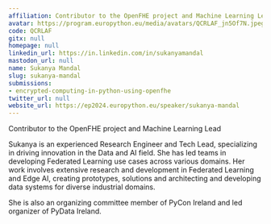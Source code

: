 ```yaml
---
affiliation: Contributor to the OpenFHE project and Machine Learning Lead
avatar: https://program.europython.eu/media/avatars/QCRLAF_jn5Of7N.jpeg
code: QCRLAF
gitx: null
homepage: null
linkedin_url: https://in.linkedin.com/in/sukanyamandal
mastodon_url: null
name: Sukanya Mandal
slug: sukanya-mandal
submissions:
- encrypted-computing-in-python-using-openfhe
twitter_url: null
website_url: https://ep2024.europython.eu/speaker/sukanya-mandal
---
```


Contributor to the OpenFHE project and Machine Learning Lead

Sukanya is an experienced Research Engineer and Tech Lead, specializing in driving innovation in the Data and AI field. She has led teams in developing Federated Learning use cases across various domains. Her work involves extensive research and development in Federated Learning and Edge AI, creating prototypes, solutions and architecting and developing data systems for diverse industrial domains.

She is also an organizing committee member of PyCon Ireland and led organizer of PyData Ireland.
